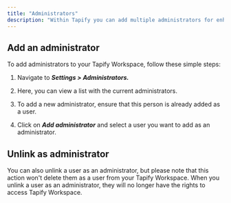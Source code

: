 ```yaml
---
title: "Administrators"
description: "Within Tapify you can add multiple administrators for enhanced workspace collaboration."
---
```


## Add an administrator

To add administrators to your Tapify Workspace, follow these simple steps:

1. Navigate to ***Settings > Administrators.***

2. Here, you can view a list with the current administrators.

3. To add a new administrator, ensure that this person is already added as a user.

4. Click on ***Add administrator*** and select a user you want to add as an administrator.

## Unlink as administrator

You can also unlink a user as an administrator, but please note that this action won't delete them as a user from your Tapify Workspace. When you unlink a user as an administrator, they will no longer have the rights to access Tapify Workspace.